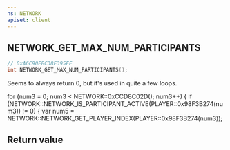 ```yaml
---
ns: NETWORK
apiset: client
---
```

## NETWORK_GET_MAX_NUM_PARTICIPANTS

```c
// 0xA6C90FBC38E395EE
int NETWORK_GET_MAX_NUM_PARTICIPANTS();
```

Seems to always return 0, but it's used in quite a few loops.

for (num3 = 0; num3 < NETWORK::0xCCD8C02D(); num3++)
    {
        if (NETWORK::NETWORK_IS_PARTICIPANT_ACTIVE(PLAYER::0x98F3B274(num3)) != 0)
        {
            var num5 = NETWORK::NETWORK_GET_PLAYER_INDEX(PLAYER::0x98F3B274(num3));


## Return value